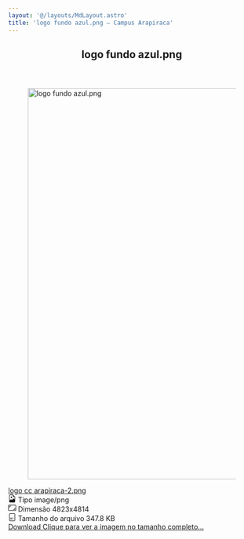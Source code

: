 ```yaml
---
layout: '@/layouts/MdLayout.astro'
title: 'logo fundo azul.png — Campus Arapiraca'
---
```



<span></span>
<article id="content">
<header>

<h1>
         logo fundo azul.png
        </h1>


</header>
<div id="viewlet-above-content-body">
</div>
<div id="content-core">
<section class="section section-main">
<figure class="figure">
<a href="https://arapiraca.ufal.br/graduacao/ciencia-da-computacao/documentos/logo-do-curso/logo-cc-arapiraca-2.png/image_view_fullscreen">
<img alt="logo fundo azul.png" class="figure-img img-fluid" height="798" src="https://arapiraca.ufal.br/graduacao/ciencia-da-computacao/documentos/logo-do-curso/logo-cc-arapiraca-2.png/@@images/image-800-bcad1809f982ffa00a3e28f761a9ea7e.png" title="logo fundo azul.png" width="800"/>
</a>
</figure>
<div class="h5 mb-2">
<a href="https://arapiraca.ufal.br/graduacao/ciencia-da-computacao/documentos/logo-do-curso/logo-cc-arapiraca-2.png/%40%40download/image/logo%2520cc%2520arapiraca-2.png">
           logo cc arapiraca-2.png
          </a>
</div>
<div class="metadata d-flex justify-content-center text-muted small">
<div class="px-2">
<svg aria-labelledby="title" class="plone-icon icon-inline bi bi-file-earmark-image" fill="currentColor" height="16" viewbox="0 0 16 16" width="16" xmlns="http://www.w3.org/2000/svg">
<path d="M6.502 7a1.5 1.5 0 1 0 0-3 1.5 1.5 0 0 0 0 3">
</path>
<path d="M14 14a2 2 0 0 1-2 2H4a2 2 0 0 1-2-2V2a2 2 0 0 1 2-2h5.5L14 4.5zM4 1a1 1 0 0 0-1 1v10l2.224-2.224a.5.5 0 0 1 .61-.075L8 11l2.157-3.02a.5.5 0 0 1 .76-.063L13 10V4.5h-2A1.5 1.5 0 0 1 9.5 3V1z">
</path>
<title>
             image/png
            </title>
</svg>
<span class="d-none">
            Tipo
           </span>
           image/png
          </div>
<div class="px-2">
<svg aria-labelledby="title" class="plone-icon icon-inline bi bi-aspect-ratio" fill="currentColor" height="16" viewbox="0 0 16 16" width="16" xmlns="http://www.w3.org/2000/svg">
<path d="M0 3.5A1.5 1.5 0 0 1 1.5 2h13A1.5 1.5 0 0 1 16 3.5v9a1.5 1.5 0 0 1-1.5 1.5h-13A1.5 1.5 0 0 1 0 12.5zM1.5 3a.5.5 0 0 0-.5.5v9a.5.5 0 0 0 .5.5h13a.5.5 0 0 0 .5-.5v-9a.5.5 0 0 0-.5-.5z">
</path>
<path d="M2 4.5a.5.5 0 0 1 .5-.5h3a.5.5 0 0 1 0 1H3v2.5a.5.5 0 0 1-1 0zm12 7a.5.5 0 0 1-.5.5h-3a.5.5 0 0 1 0-1H13V8.5a.5.5 0 0 1 1 0z">
</path>
<title>
             Dimension
            </title>
</svg>
<span class="d-none">
            Dimensão
           </span>
           4823x4814
          </div>
<div class="px-2">
<svg aria-labelledby="title" class="plone-icon icon-inline bi bi-file-binary" fill="currentColor" height="16" viewbox="0 0 16 16" width="16" xmlns="http://www.w3.org/2000/svg">
<path d="M5.526 13.09c.976 0 1.524-.79 1.524-2.205 0-1.412-.548-2.203-1.524-2.203-.978 0-1.526.79-1.526 2.203 0 1.415.548 2.206 1.526 2.206zm-.832-2.205c0-1.05.29-1.612.832-1.612.358 0 .607.247.733.721L4.7 11.137a7 7 0 0 1-.006-.252m.832 1.614c-.36 0-.606-.246-.732-.718l1.556-1.145q.005.12.005.249c0 1.052-.29 1.614-.829 1.614m5.329.501v-.595H9.73V8.772h-.69l-1.19.786v.688L8.986 9.5h.05v2.906h-1.18V13h3z">
</path>
<path d="M4 0a2 2 0 0 0-2 2v12a2 2 0 0 0 2 2h8a2 2 0 0 0 2-2V2a2 2 0 0 0-2-2zm0 1h8a1 1 0 0 1 1 1v12a1 1 0 0 1-1 1H4a1 1 0 0 1-1-1V2a1 1 0 0 1 1-1">
</path>
<title>
             Size
            </title>
</svg>
<span class="d-none">
            Tamanho do arquivo
           </span>
           347.8 KB
          </div>
</div>
</section>
<section class="section section-actions">
<a class="btn btn-primary download" href="https://arapiraca.ufal.br/graduacao/ciencia-da-computacao/documentos/logo-do-curso/logo-cc-arapiraca-2.png/%40%40download/image/logo%2520cc%2520arapiraca-2.png">
          Download
         </a>
<a class="btn btn-primary fullscreen" href="https://arapiraca.ufal.br/graduacao/ciencia-da-computacao/documentos/logo-do-curso/logo-cc-arapiraca-2.png/image_view_fullscreen">
<span>
           Clique para ver a imagem no tamanho completo…
          </span>
</a>
</section>
</div>
<div id="viewlet-below-content-body">
</div>
</article>